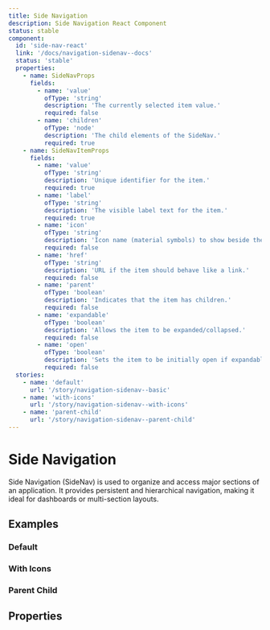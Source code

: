 ```yaml
---
title: Side Navigation
description: Side Navigation React Component
status: stable
component:
  id: 'side-nav-react'
  link: '/docs/navigation-sidenav--docs'
  status: 'stable'
  properties:
    - name: SideNavProps
      fields:
        - name: 'value'
          ofType: 'string'
          description: 'The currently selected item value.'
          required: false
        - name: 'children'
          ofType: 'node'
          description: 'The child elements of the SideNav.'
          required: true
    - name: SideNavItemProps
      fields:
        - name: 'value'
          ofType: 'string'
          description: 'Unique identifier for the item.'
          required: true
        - name: 'label'
          ofType: 'string'
          description: 'The visible label text for the item.'
          required: true
        - name: 'icon'
          ofType: 'string'
          description: 'Icon name (material symbols) to show beside the label.'
          required: false
        - name: 'href'
          ofType: 'string'
          description: 'URL if the item should behave like a link.'
          required: false
        - name: 'parent'
          ofType: 'boolean'
          description: 'Indicates that the item has children.'
          required: false
        - name: 'expandable'
          ofType: 'boolean'
          description: 'Allows the item to be expanded/collapsed.'
          required: false
        - name: 'open'
          ofType: 'boolean'
          description: 'Sets the item to be initially open if expandable.'
          required: false
  stories:
    - name: 'default'
      url: '/story/navigation-sidenav--basic'
    - name: 'with-icons'
      url: '/story/navigation-sidenav--with-icons'
    - name: 'parent-child'
      url: '/story/navigation-sidenav--parent-child'
---
```


# Side Navigation

Side Navigation (SideNav) is used to organize and access major sections of an application. It provides persistent and hierarchical navigation, making it ideal for dashboards or multi-section layouts.

<Section current="react">

<ComponentPreview>
  <SideNav value="projects-active">
    <SideNavItem primary value="dashboard" label="Dashboard" />
    <SideNavItem primary expandable value="team" label="Team">
      <SideNavItem secondary value="team-members" label="Members" />
      <SideNavItem secondary value="team-permissions" label="Permissions" />
    </SideNavItem>
    <SideNavItem
      primary
      open
      expandable
      value="projects"
      label="Projects"
      href="#"
    >
      <SideNavItem secondary value="projects-active" label="Active" href="#" />
      <SideNavItem
        secondary
        href="#"
        value="projects-archived"
        label="Archived"
      />
    </SideNavItem>
    <SideNavItem primary value="settings" label="Settings" />
  </SideNav>
</ComponentPreview>

## Examples

### Default

<StorybookFrame
  className="h-auto"
  componentId="side-nav-react"
  story="default"
/>

### With Icons

<StorybookFrame
  className="h-auto"
  componentId="side-nav-react"
  story="with-icons"
/>

### Parent Child

<StorybookFrame
  className="h-auto"
  componentId="side-nav-react"
  story="parent-child"
/>

## Properties

<ComponentPropertiesTable componentId="side-nav-react" />

</Section>
